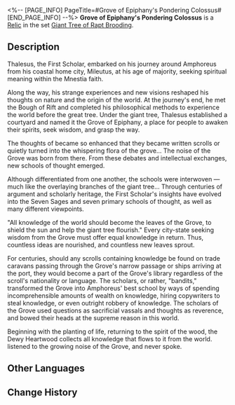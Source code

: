 <%-- [PAGE_INFO]
PageTitle=#Grove of Epiphany's Pondering Colossus#
[END_PAGE_INFO] --%>
{{Relic Infobox
|id        = 63205
|image     = Item Grove of Epiphany's Pondering Colossus.png{{subst:void|<!--$UPLOAD:<<SpriteOutput/RelicFigures/IconRelic_320_5.png>-<Item Grove of Epiphany's Pondering Colossus.png>-<Relic Icons>>-->}}
|set       = Giant Tree of Rapt Brooding
|piece     = Link Rope
|mentions  = 
}}
{{Description|Encapsulated in the Planar Sphere is Amphoreus' Grove of Epiphany, where the divine corpus of the Bough of Rift, {{Rubi|Cerces|Reason Titan}}, ponders. "The First Scholar" led others to establish gardens and courtyards within the woods and shared knowledge, and the Grove was born.}}
'''Grove of Epiphany's Pondering Colossus''' is a [[Relic]] in the set [[Giant Tree of Rapt Brooding]].

==Description==
Thalesus, the First Scholar, embarked on his journey around Amphoreus from his coastal home city, Mileutus, at his age of majority, seeking spiritual meaning within the Mnestia faith.

Along the way, his strange experiences and new visions reshaped his thoughts on nature and the origin of the world. At the journey's end, he met the Bough of Rift and completed his philosophical methods to experience the world before the great tree. Under the giant tree, Thalesus established a courtyard and named it the Grove of Epiphany, a place for people to awaken their spirits, seek wisdom, and grasp the way.

The thoughts of {{Rubi|Cerces|Reason Titan}} became so enhanced that they became written scrolls or quietly turned into the whispering flora of the grove... The noise of the Grove was born from there. From these debates and intellectual exchanges, new schools of thought emerged.

Although differentiated from one another, the schools were interwoven &mdash; much like the overlaying branches of the giant tree... Through centuries of argument and scholarly heritage, the First Scholar's insights have evolved into the Seven Sages and seven primary schools of thought, as well as many different viewpoints.

"All knowledge of the world should become the leaves of the Grove, to shield the sun and help the giant tree flourish." Every city-state seeking wisdom from the Grove must offer equal knowledge in return. Thus, countless ideas are nourished, and countless new leaves sprout.

For centuries, should any scrolls containing knowledge be found on trade caravans passing through the Grove's narrow passage or ships arriving at the port, they would become a part of the Grove's library regardless of the scroll's nationality or language. The scholars, or rather, "bandits," transformed the Grove into Amphoreus' best school by ways of spending incomprehensible amounts of wealth on knowledge, hiring copywriters to steal knowledge, or even outright robbery of knowledge. The scholars of the Grove used questions as sacrificial vassals and thoughts as reverence, and bowed their heads at the supreme reason in this world.

Beginning with the planting of life, returning to the spirit of the wood, the Dewy Heartwood collects all knowledge that flows to it from the world. {{Rubi|Cerces|Reason Titan}} listened to the growing noise of the Grove, and never spoke.

==Other Languages==
{{Other Languages
|en   = Grove of Epiphany's Pondering Colossus
|zhs  = 神悟树庭的沉思巨桹
|zht  = 神悟樹庭的沉思巨桹
|ja   = {{Rubi|神悟|しんご}}の{{Rubi|樹庭|じゅてい}}の{{Rubi|熟慮|じゅくりょ}}する{{Rubi|根系|こんけい}}
|ko   = 깨달음의 나무 정원의 사색하는 거대한 가지
|es   = Árbol meditabundo del Soto de las Musas
|fr   = Arbre de la méditation du Bosquet de l'épiphanie
|ru   = Древо размышлений Рощи муз
|th   = Grove of Epiphany's Pondering Colossus
|vi   = Cây Thiêng Trầm Tư Của Điện Cây Giác Ngộ
|de   = Nachdenklicher Riesenbaum des Hains der Erleuchtung
|id   = Grove of Epiphany's Pondering Colossus
|pt   = Colosso Ponderante do Bosque da Epifania
}}

==Change History==
{{Change History|3.1}}
